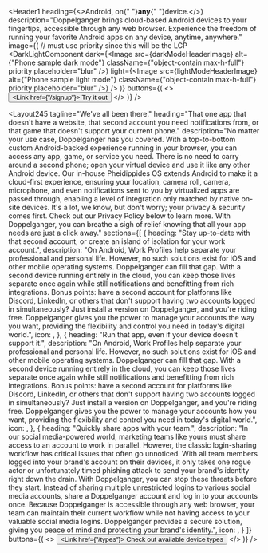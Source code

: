 
<Header1
  heading={<>Android, on{" "}<strong>any</strong>{" "}device.</>}
  description="Doppelganger brings cloud-based Android devices to your fingertips, accessible through any web browser. Experience the freedom of running your favorite Android apps on any device, anytime, anywhere."
  image={(
    // must use priority since this will be the LCP
    <DarkLightComponent
      dark={<Image src={darkModeHeaderImage} alt={"Phone sample dark mode"} className={"object-contain max-h-full"} priority placeholder="blur" />}
      light={<Image src={lightModeHeaderImage} alt={"Phone sample light mode"} className={"object-contain max-h-full"} priority placeholder="blur" />}
    />
  )}
  buttons={(
    <>
      <Button asChild>
        <Link href={"/signup"}>
          Try it out
          <LuArrowRight className="ml-1 h-4 w-4" />
        </Link>
      </Button>
      <ScrollerButton />
    </>
  )}
/>

<Layout245
  tagline="We've all been there."
  heading="That one app that doesn't have a website, that second account you need notifications from, or that game that doesn't support your current phone."
  description="No matter your use case, Doppelganger has you covered. With a top-to-bottom custom Android-backed experience running in your browser, you can access any app, game, or service you need. There is no need to carry around a second phone; open your virtual device and use it like any other Android device. Our in-house Pheidippides OS extends Android to make it a cloud-first experience, ensuring your location, camera roll, camera, microphone, and even notifications sent to you by virtualized apps are passed through, enabling a level of integration only matched by native on-site devices. It's a lot, we know, but don't worry; your privacy & security comes first. Check out our Privacy Policy below to learn more. With Doppelganger, you can breathe a sigh of relief knowing that all your app needs are just a click away."
  sections={[
    {
      heading: "Stay up-to-date with that second account, or create an island of isolation for your work account.",
      description: "On Android, Work Profiles help separate your professional and personal life. However, no such solutions exist for iOS and other mobile operating systems. Doppelganger can fill that gap. With a second device running entirely in the cloud, you can keep those lives separate once again while still notifications and benefitting from rich integrations. Bonus points: have a second account for platforms like Discord, LinkedIn, or others that don't support having two accounts logged in simultaneously? Just install a version on Doppelganger, and you're riding free. Doppelganger gives you the power to manage your accounts the way you want, providing the flexibility and control you need in today's digital world.",
      icon: <BsSignpostSplit className="h-12 w-12" />,
    },
    {
      heading: "Run that app, even if your device doesn't support it.",
      description: "On Android, Work Profiles help separate your professional and personal life. However, no such solutions exist for iOS and other mobile operating systems. Doppelganger can fill that gap. With a second device running entirely in the cloud, you can keep those lives separate once again while still notifications and benefitting from rich integrations. Bonus points: have a second account for platforms like Discord, LinkedIn, or others that don't support having two accounts logged in simultaneously? Just install a version on Doppelganger, and you're riding free. Doppelganger gives you the power to manage your accounts how you want, providing the flexibility and control you need in today's digital world.",
      icon: <MdDevicesOther className="h-12 w-12" />,
    },
    {
      heading: "Quickly share apps with your team.",
      description: "In our social media-powered world, marketing teams like yours must share access to an account to work in parallel. However, the classic login-sharing workflow has critical issues that often go unnoticed. With all team members logged into your brand's account on their devices, it only takes one rogue actor or unfortunately timed phishing attack to send your brand's identity right down the drain. With Doppelganger, you can stop these threats before they start. Instead of sharing multiple unrestricted logins to various social media accounts, share a Doppelganger account and log in to your accounts once. Because Doppelganger is accessible through any web browser, your team can maintain their current workflow while not having access to your valuable social media logins. Doppelganger provides a secure solution, giving you peace of mind and protecting your brand's identity.",
      icon: <AiOutlineTeam className="h-12 w-12" />,
    }
  ]}
  buttons={(
    <>
      <Button asChild>
        <Link href={"/types"}>
          Check out available device types <LuArrowRight className="ml-1 h-4 w-4" />
        </Link>
      </Button>
    </>
  )}
/>
